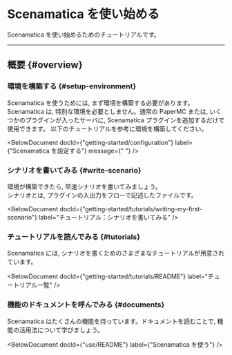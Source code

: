 
# Scenamatica を使い始める

Scenamatica を使い始めるためのチュートリアルです。

---

## 概要 {#overview}

### 環境を構築する {#setup-environment}

Scenamatica を使うためには, まず環境を構築する必要があります。  
Scenamatica は, 特別な環境を必要としません。通常の PaperMC または, いくつかのプラグインが入ったサーバに, 
Scenamatica プラグインを追加するだけで使用できます。 
以下のチュートリアルを参考に環境を構築してください。

<BelowDocument docId="getting-started/installation"
               label="チュートリアル： Scenamatica をインストールする"
/>

<BelowDocument docId={"getting-started/configuration"}
               label={"Scenamatica を設定する"}
               message={" "}
/>

### シナリオを書いてみる {#write-scenario}

環境が構築できたら, 早速シナリオを書いてみましょう。  
シナリオとは, プラグインの入出力をフローで記述したファイルです。

<BelowDocument docId={"getting-started/tutorials/writing-my-first-scenario"}
               label="チュートリアル：シナリオを書いてみる"
/>

### チュートリアルを読んでみる {#tutorials}

Scenamatica には, シナリオを書くためのさまざまなチュートリアルが用意されています。

<BelowDocument docId={"getting-started/tutorials/README"}
               label="チュートリアル一覧"
/>

### 機能のドキュメントを呼んでみる {#documents}

Scenamatica はたくさんの機能を持っています。ドキュメントを読むことで, 機能の活用法について学びましょう。


<BelowDocument docId={"use/README"}
               label={"Scenamatica を使う"}
/>
